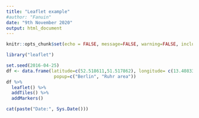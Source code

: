 ```yaml
---
title: "Leaflet example"
#author: "Fanuin"
date: "9th November 2020"
output: html_document
---
```


```r
knitr::opts_chunk$set(echo = FALSE, message=FALSE, warning=FALSE, include=TRUE)
```
  
```r
library("leaflet")
```

```r
set.seed(2016-04-25)
df <- data.frame(latitude=c(52.518611,51.517862), longitude= c(13.408333,7.085711),
                  popup=c("Berlin", "Ruhr area"))
df %>% 
  leaflet() %>%
  addTiles() %>%
  addMarkers()
```

```r
cat(paste("Date:", Sys.Date()))
```
